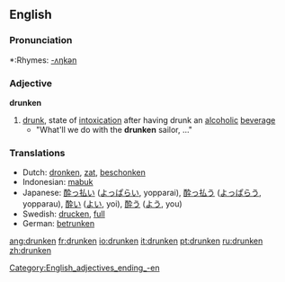 ==English==

===Pronunciation===
*:Rhymes: [[Rhymes:English:-ʌŋkən|-ʌŋkən]]

===Adjective===
'''drunken'''

# [[drunk]], state of [[intoxication]] after having drunk an [[alcohol]]ic [[beverage]]
#* "What'll we do with the '''drunken''' sailor, ..."

=== Translations ===
*Dutch: [[dronken]], [[zat]], [[beschonken]]
*Indonesian: [[mabuk]]
*Japanese: [[酔っ払い]] ([[よっぱらい]], yopparai), [[酔っ払う]] ([[よっぱらう]], yopparau), [[酔い]] ([[よい]], yoi), [[酔う]] ([[よう]], you)
*Swedish: [[drucken]], [[full]]
*German: [[betrunken]]

[[Category:English_adjectives_ending_-en]]

[[ang:drunken]]
[[fr:drunken]]
[[io:drunken]]
[[it:drunken]]
[[pt:drunken]]
[[ru:drunken]]
[[zh:drunken]]